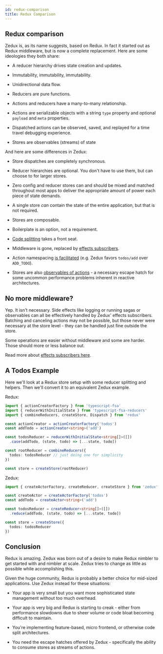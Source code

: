 ```yaml
---
id: redux-comparison
title: Redux Comparison
---
```


## Redux comparison

Zedux is, as its name suggests, based on Redux. In fact it started out as Redux middleware, but is now a complete replacement. Here are some ideologies they both share:

- A reducer hierarchy drives state creation and updates.

- Immutability, immutability, immutability.

- Unidirectional data flow.

- Reducers are pure functions.

- Actions and reducers have a many-to-many relationship.

- Actions are serializable objects with a string `type` property and optional `payload` and `meta` properties.

- Dispatched actions can be observed, saved, and replayed for a time travel debugging experience.

- Stores are observables (streams) of state

And here are some differences in Zedux:

- Store dispatches are completely synchronous.

- Reducer hierarchies are optional. You don't have to use them, but can choose to for larger stores.

- Zero config and reducer stores can and should be mixed and matched throughout most apps to deliver the appropriate amount of power each piece of state demands.

- A single store _can_ contain the state of the entire application, but that is not required.

- Stores are composable.

- Boilerplate is an option, not a requirement.

- [Code splitting](FIXME) takes a front seat.

- Middleware is gone, replaced by [effects subscribers](FIXME).

- Action namespacing [is facilitated](/docs/api/act.namespace.md) (e.g. Zedux favors `todos/add` over `ADD_TODO`).

- Stores are also [observables of actions](FIXME) - a necessary escape hatch for some uncommon performance problems inherent in reactive architectures.

## No more middleware?

Yep. It isn't necessary. Side effects like logging or running sagas or observables can all be effectively handled by Zedux' effects subscribers. Batching and canceling actions may not be possible, but those never were necessary at the store level - they can be handled just fine outside the store.

Some operations are easier without middleware and some are harder. Those should more or less balance out.

Read more about [effects subscribers here](FIXME).

## A Todos Example

Here we'll look at a Redux store setup with some reducer splitting and helpers. Then we'll convert it to an equivalent Zedux example.

Redux:

```ts
import { actionCreatorFactory } from 'typescript-fsa'
import { reducerWithInitialState } from 'typescript-fsa-reducers'
import { combineReducers, createStore, Dispatch } from 'redux'

const actionCreator = actionCreatorFactory('todos')
const addTodo = actionCreator<string>('add')

const todosReducer = reducerWithInitialState<string[]>([])
  .case(addTodo, (state, todo) => [...state, todo])

const rootReducer = combineReducers({
  todos: todosReducer // just doing one for simplicity
})

const store = createStore(rootReducer)
```

Zedux:

```ts
import { createActorFactory, createReducer, createStore } from 'zedux'

const createActor = createActorFactory('todos')
const addTodo = createActor<string>('add')

const todosReducer = createReducer<string[]>([])
  .reduce(addTodo, (state, todo) => [...state, todo])

const store = createStore({
  todos: todosReducer
})
```

## Conclusion

Redux is amazing. Zedux was born out of a desire to make Redux nimbler to get started with and nimbler at scale. Zedux tries to change as little as possible while accomplishing this.

Given the huge community, Redux is probably a better choice for mid-sized applications. Use Zedux instead for these situations:

- Your app is very small but you want more sophisticated state management without too much overhead.

- Your app is very big and Redux is starting to creak - either from performance slowdowns due to sheer volume or code bloat becoming difficult to maintain.

- You're implementing feature-based, micro frontend, or otherwise code split architectures.

- You need the escape hatches offered by Zedux - specifically the ability to consume stores as streams of actions.
